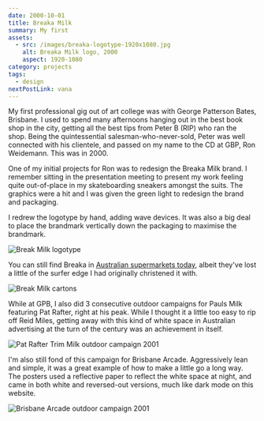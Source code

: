 ```yaml
---
date: 2000-10-01
title: Breaka Milk
summary: My first
assets:
  - src: /images/breaka-logotype-1920x1080.jpg
    alt: Breaka Milk logo, 2000
    aspect: 1920-1080
category: projects
tags:
  - design
nextPostLink: vana
---
```


My first professional gig out of art college was with George Patterson Bates, Brisbane. I used to spend many afternoons hanging out in the best book shop in the city, getting all the best tips from Peter B (RIP) who ran the shop. Being the quintessential salesman-who-never-sold, Peter was well connected with his clientele, and passed on my name to the CD at GBP, Ron Weidemann. This was in 2000.

One of my initial projects for Ron was to redesign the Breaka Milk brand. I remember sitting in the presentation meeting to present my work feeling quite out-of-place in my skateboarding sneakers amongst the suits. The graphics were a hit and I was given the green light to redesign the brand and packaging.

I redrew the logotype by hand, adding wave devices. It was also a big deal to place the brandmark vertically down the packaging to maximise the brandmark.

<Image
  src="/images/breaka-logotype-1920x1080.jpg"
  alt="Break Milk logotype"
  aspect="1920-1080"
/>

You can still find Breaka in [Australian supermarkets today](https://www.woolworths.com.au/shop/productdetails/24745/breaka-chocolate-milk), albeit they've lost a little of the surfer edge I had originally christened it with.

<Image
  src="/images/breaka-cartons.png"
  alt="Break Milk cartons"
  aspect="1920-1080"
  background={false}
/>

While at GPB, I also did 3 consecutive outdoor campaigns for Pauls Milk featuring Pat Rafter, right at his peak. While I thought it a little too easy to rip off Reid Miles, getting away with this kind of white space in Australian advertising at the turn of the century was an achievement in itself.

<Image
  src="/images/gpb-pat-rafter-trim-milk.jpg"
  alt="Pat Rafter Trim Milk outdoor campaign 2001"
  aspect="1920-1080"
/>

I'm also still fond of this campaign for Brisbane Arcade. Aggressively lean and simple, it was a great example of how to make a little go a long way. The posters used a reflective paper to reflect the white space at night, and came in both white and reversed-out versions, much like dark mode on this website.

<Image
  src="/images/brisbane-arcade-posters-1920x1284.png"
  alt="Brisbane Arcade outdoor campaign 2001"
  aspect="1920-1284"
  rounded={false}
  border={false}
/>
